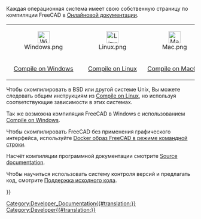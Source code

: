 <languages/>
<div class="mw-translate-fuzzy">
Каждая операционная система имеет свою собственную страницу по компиляции FreeCAD в [[Online_Help_Toc/ru|Онлайновой документации]]. 
{| align='center' width=50%
|align=center|[[Image:Windows.png|x32px|alt='Windows'|link=Compile_on_Windows/ru]]
|align=center|[[Image:Linux.png|x32px|alt='Linux'|link=Compile_on_Linux/Unix/ru]]
|align=center|[[Image:Mac.png|x32px|alt='MacOS'|link= Compile_on_MacOS/ru]]
|align=center|[[File:Docker_logo_FreeCAD.svg|x32px|alt='Docker'|link=Compile_on_Docker/ru]]
|-
|align=center|[[Compile_on_Windows/ru|Compile on Windows]]
|align=center|[[Compile_on_Linux/ru|Compile on Linux]]
|align=center|[[Compile_on_MacOS/ru|Compile on MacOS]]
|align=center|[[Compile_on_Docker/ru|Compile on Docker]]
|}
</div>

<div class="mw-translate-fuzzy">
Чтобы скомпилировать в BSD или другой системе Unix, Вы можете следовать общим инструкциям из [[Compile_on_Linux/ru|Compile on Linux]], но используя соответствующие зависимости в этих системах.
</div>

<div class="mw-translate-fuzzy">
Так же возможна компиляция FreeCAD в Windows с использованием [[Compile_on_Windows|Compile on Windows]].
</div>

Чтобы скомпилировать FreeCAD без применения графического интерфейса, используйте [[FreeCAD_Docker_CLI_mode/ru|Docker образ FreeCAD в режиме командной строки]].

Насчёт компиляции программной документации смотрите [[Source_documentation/ru|Source documentation]].

Чтобы научиться использовать систему контроля версий и предлагать код, смотрите [[Source_code_management/ru|Поддержка исходного кода]].


{{Userdocnavi{{#translation:}}}}
[[Category:Developer_Documentation{{#translation:}}]]
[[Category:Developer{{#translation:}}]]